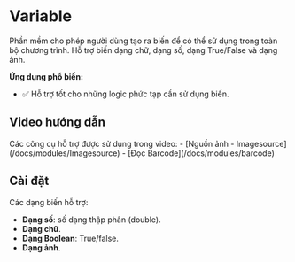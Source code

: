 # Variable

Phần mềm cho phép người dùng tạo ra biến để có thể sử dụng trong toàn bộ chương trình. Hỗ trợ biến dạng chữ, dạng số, dạng True/False và dạng ảnh.

**Ứng dụng phổ biến:**
- :white_check_mark: Hỗ trợ tốt cho những logic phức tạp cần sử dụng biến.

## Video hướng dẫn
<VideoPlayer url='/videos/variable/variable.mp4' />
Các công cụ hỗ trợ được sử dụng trong video:
-   [Nguồn ảnh - Imagesource](/docs/modules/Imagesource)
-   [Đọc Barcode](/docs/modules/barcode)

## Cài đặt

Các dạng biến hỗ trợ:

-   **Dạng số**: số dạng thập phân (double).
-   **Dạng chữ**.
-   **Dạng Boolean**: True/false.
-   **Dạng ảnh**.